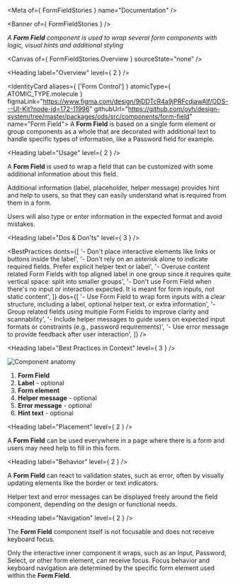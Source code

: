
<Meta of={ FormFieldStories } name="Documentation" />

<Banner of={ FormFieldStories } />

_A **Form Field** component is used to wrap several form components with logic, visual hints and additional styling_

<Canvas of={ FormFieldStories.Overview } sourceState="none" />

<Heading label="Overview" level={ 2 } />

<IdentityCard aliases={ ['Form Control'] }
              atomicType={ ATOMIC_TYPE.molecule }
              figmaLink="https://www.figma.com/design/9jDDTcR4a9jPRFcdjawAlf/ODS---UI-Kit?node-id=172-11996"
              githubUrl="https://github.com/ovh/design-system/tree/master/packages/ods/src/components/form-field"
              name="Form Field">
  A **Form Field** is based on a single form element or group components as a whole that are decorated with additional
  text to handle specific types of information, like a Password field for example.
</IdentityCard>

<Heading label="Usage" level={ 2 } />

A **Form Field** is used to wrap a field that can be customized with some additional information about this field.

Additional information (label, placeholder, helper message) provides hint and help to users, so that they can easily understand what is required from them in a form.

Users will also type or enter information in the expected format and avoid mistakes.

<Heading label="Dos & Don'ts" level={ 3 } />

<BestPractices
  donts={[
    '- Don\'t place interactive elements like links or buttons inside the label',
    '- Don\'t rely on an asterisk alone to indicate required fields. Prefer explicit helper text or label',
    '- Overuse content related Form Fields with top aligned label in one group since it requires quite vertical space: split into smaller groups',
    '- Don\'t use Form Field when there\'s no input or interaction expected. It is meant for form inputs, not static content',
  ]}
  dos={[
    '- Use Form Field to wrap form inputs with a clear structure, including a label, optional helper text, or extra information',
    '- Group related fields using multiple Form Fields to improve clarity and scannability',
    '- Include helper messages to guide users on expected input formats or constraints (e.g., password requirements)',
    '- Use error message to provide feedback after user interaction',
  ]}
/>

<Heading label="Best Practices in Context" level={ 3 } />

![Component anatomy](components/form-field/anatomy.png "Component anatomy")

1. **Form Field**
2. **Label** - optional
3. **Form element**
4. **Helper message** - optional
5. **Error message** - optional
6. **Hint text** - optional

<Heading label="Placement" level={ 2 } />

A **Form Field** can be used everywhere in a page where there is a form and users may need help to fill in this form.

<Heading label="Behavior" level={ 2 } />

A **Form Field** can react to validation states, such as error, often by visually updating elements like the border or text indicators.

Helper text and error messages can be displayed freely around the field component, depending on the design or functional needs.

<Heading label="Navigation" level={ 2 } />

The **Form Field** component itself is not focusable and does not receive keyboard focus.

Only the interactive inner component it wraps, such as an Input, Password, Select, or other form element, can receive focus.
Focus behavior and keyboard navigation are determined by the specific form element used within the **Form Field**.
